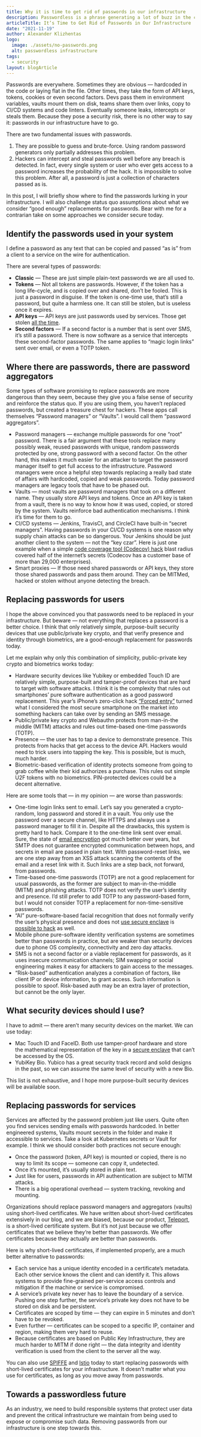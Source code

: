 ```yaml
---
title: Why it is time to get rid of passwords in our infrastructure
description: Passwordless is a phrase generating a lot of buzz in the consumer space.  But our infrastructure is full of passwords too and that needs to stop.
articleTitle: It’s Time to Get Rid of Passwords in Our Infrastructure
date: "2021-11-19"
author: Alexander Klizhentas
logo:
  image: ./assets/no-passwords.png
  alt: passwordless infrastructure
tags:
  - security
layout: blogArticle
---
```



Passwords are everywhere. Sometimes they are obvious — hardcoded in the code or laying flat in the file. Other times, they take the form of API keys, tokens, cookies or even second factors. Devs pass them in environment variables, vaults mount them on disk, teams share them over links, copy to CI/CD systems and code linters. Eventually someone leaks, intercepts or steals them. Because they pose a security risk, there is no other way to say it: passwords in our infrastructure have to go.

There are two fundamental issues with passwords.

1. They are possible to guess and brute-force. Using random password generators only partially addresses this problem.
2. Hackers can intercept and steal passwords well before any breach is detected. In fact, every single system or user who ever gets access to a password increases the probability of the hack. It is impossible to solve this problem. After all, a password is just a collection of characters passed as is.

In this post, I will briefly show where to find the passwords lurking in your infrastructure. I will also challenge status quo assumptions about what we consider “good enough” replacements for passwords. Bear with me for a contrarian take on some approaches we consider secure today.

## Identify the passwords used in your system

I define a password as any text that can be copied and passed “as is” from a client to a service on the wire for authentication.

There are several types of passwords:

- **Classic** — These are just simple plain-text passwords we are all used to.
- **Tokens** — Not all tokens are passwords. However, if the token has a long life-cycle, and is copied over and shared, don’t be fooled. This is just a password in disguise. If the token is one-time use, that’s still a password, but quite a harmless one. It can still be stolen, but is useless once it expires.
- **API keys** — API keys are just passwords used by services. Those get stolen [all the time](https://www.infoq.com/news/2021/09/travis-ci-secrets-leak/).
- **Second factors** — If a second factor is a number that is sent over SMS, it’s still a password. There is now software as a service that intercepts these second-factor passwords. The same applies to “magic login links” sent over email, or even a TOTP token.

## Where there are passwords, there are password aggregators

Some types of software promising to replace passwords are more dangerous than they seem, because they give you a false sense of security and reinforce the status quo. If you are using them, you haven’t replaced passwords, but created a treasure chest for hackers. These apps call themselves “Password managers” or “Vaults”. I would call them “password aggregators”.

- Password managers — exchange multiple passwords for one “root” password. There is a fair argument that these tools replace many possibly weak, reused passwords with unique, random passwords protected by one, strong password with a second factor. On the other hand, this makes it much easier for an attacker to target the password manager itself to get full access to the infrastructure. Password managers were once a helpful step towards replacing a really bad state of affairs with hardcoded, copied and weak passwords. Today password managers are legacy tools that have to be phased out.
- Vaults — most vaults are password managers that took on a different name. They usually store API keys and tokens. Once an API key is taken from a vault, there is no way to know how it was used, copied, or stored by the system. Vaults reinforce bad authentication mechanisms. I think it’s time for them to go.
- CI/CD systems — Jenkins, TravisCI, and CircleCI have built-in “secret managers”. Having passwords in your CI/CD systems is one reason why supply chain attacks can be so dangerous. Your Jenkins should be just another client to the system — not the “key czar”. Here is just one example when a simple [code coverage tool (Codecov) hack](https://www.bleepingcomputer.com/news/security/popular-codecov-code-coverage-tool-hacked-to-steal-dev-credentials/) blast radius covered half of the internet’s secrets (Codecov has a customer base of more than 29,000 enterprises).
- Smart proxies — If those need shared passwords or API keys, they store those shared passwords and pass them around. They can be MITMed, hacked or stolen without anyone detecting the breach.

## Replacing passwords for users

I hope the above convinced you that passwords need to be replaced in your infrastructure. But beware — not everything that replaces a password is a better choice. I think that only relatively simple, purpose-built security devices that use public/private key crypto, and that verify presence and identity through biometrics, are a good-enough replacement for passwords today.

Let me explain why only this combination of simplicity, public-private key crypto and biometrics works today:

- Hardware security devices like Yubikey or embedded Touch ID are relatively simple, purpose-built and tamper-proof devices that are hard to target with software attacks. I think it is the complexity that rules out smartphones’ pure software authentication as a good password replacement. This year’s iPhone’s zero-click hack [“Forced entry”](https://citizenlab.ca/2021/08/bahrain-hacks-activists-with-nso-group-zero-click-iphone-exploits/") turned what I considered the most secure smartphone on the market into something hackers can take over by sending an SMS message.
- Public/private key crypto and Webauthn protects from man-in-the middle (MITM) attacks and rules out time-based one-time passwords (TOTP).
- Presence — the user has to tap a device to demonstrate presence. This protects from hacks that get access to the device API. Hackers would need to trick users into tapping the key. This is possible, but is much, much harder.
- Biometric-based verification of identity protects someone from going to grab coffee while their kid authorizes a purchase. This rules out simple U2F tokens with no biometrics. PIN-protected devices could be a decent alternative.

Here are some tools that — in my opinion — are worse than passwords:

- One-time login links sent to email. Let’s say you generated a crypto-random, long password and stored it in a vault. You only use the password over a secure channel, like HTTPS and always use a password manager to fill it in. Despite all the drawbacks, this system is pretty hard to hack. Compare it to the one-time link sent over email. Sure, the state of [email encryption](https://transparencyreport.google.com/safer-email/overview") got much better over years, but SMTP does not guarantee encrypted communication between hops, and secrets in email are passed in plain text. With password-reset links, we are one step away from an XSS attack scanning the contents of the email and a reset link with it. Such links are a step back, not forward, from passwords.
- Time-based one-time passwords (TOTP) are not a good replacement for usual passwords, as the former are subject to man-in-the-middle (MITM) and phishing attacks. TOTP does not verify the user’s identity and presence. I’d still prefer to add TOTP to any password-based form, but I would not consider TOTP a replacement for non-time-sensitive passwords.
- “AI” pure-software-based facial recognition that does not formally verify the user’s physical presence and does not [use secure enclave](https://support.apple.com/guide/security/secure-enclave-sec59b0b31ff/web") is [possible to hack](https://threatpost.com/researchers-bypass-apple-faceid-using-biometrics-achilles-heel/147109/) as well.
- Mobile phone pure-software identity verification systems are sometimes better than passwords in practice, but are weaker than security devices due to phone OS complexity, connectivity and zero day attacks.
- SMS is not a second factor or a viable replacement for passwords, as it uses insecure communication channels; SIM swapping or social engineering makes it easy for attackers to gain access to the messages.
- “Risk-based” authentication analyzes a combination of factors, like client IP or device information, to grant access. Such information is possible to spoof. Risk-based auth may be an extra layer of protection, but cannot be the only layer.

## What security devices should I use?

I have to admit — there aren’t many security devices on the market. We can use today:

- Mac Touch ID and FaceID. Both use tamper-proof hardware and store the mathematical representation of the key in a [secure enclave](https://support.apple.com/en-us/HT204587) that can’t be accessed by the OS.
- YubiKey Bio. Yubico has a great security track record and solid designs in the past, so we can assume the same level of security with a new Bio.

This list is not exhaustive, and I hope more purpose-built security devices will be available soon.

<EmailSubscribeViolet />

## Replacing passwords for services

Services are affected by the password problem just like users. Quite often you find services sending emails with passwords hardcoded. In better engineered systems, Vaults mount secrets in the folder and make it accessible to services. Take a look at Kubernetes secrets or Vault for example. I think we should consider both practices not secure enough:

- Once the password (token, API key) is mounted or copied, there is no way to limit its scope — someone can copy it, undetected.
- Once it’s mounted, it’s usually stored in plain text.
- Just like for users, passwords in API authentication are subject to MITM attacks.
- There is a big operational overhead — system tracking, revoking and mounting.

Organizations should replace password managers and aggregators (vaults) using short-lived certificates. We have written about short-lived certificates extensively in our blog, and we are biased, because our product, [Teleport](/), is a short-lived certificate system. But it’s not just because we offer certificates that we believe they’re better than passwords. We offer certificates because they actually are better than passwords.

Here is why short-lived certificates, if implemented properly, are a much better alternative to passwords:

- Each service has a unique identity encoded in a certificate’s metadata. Each other service knows the client and can identify it. This allows systems to provide fine-grained per-service access controls and mitigation if the machine or service is compromised.
- A service’s private key never has to leave the boundary of a service. Pushing one step further, the service’s private key does not have to be stored on disk and be persistent.
- Certificates are scoped by time — they can expire in 5 minutes and don’t have to be revoked.
- Even further — certificates can be scoped to a specific IP, container and region, making them very hard to reuse.
- Because certificates are based on Public Key Infrastructure, they are much harder to MITM if done right — the data integrity and identity verification is used from the client to the server all the way.

You can also use [SPIFFE](https://spiffe.io/) and [Istio](https://istio.io/) today to start replacing passwords with short-lived certificates for your infrastructure. It doesn’t matter what you use for certificates, as long as you move away from passwords.

## Towards a passwordless future

As an industry, we need to build responsible systems that protect user data and prevent the critical infrastructure we maintain from being used to expose or compromise such data. Removing passwords from our infrastructure is one step towards this.
